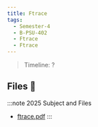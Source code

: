 ```yaml
---
title: Ftrace
tags:
  - Semester-4
  - B-PSU-402
  - Ftrace
  - Ftrace
---
```

> Timeline: ?


## Files 📂

:::note 2025 Subject and Files
- [ftrace.pdf](https://github.com/Studio-17/Epitech-Subjects/raw/main/Semester-4/B-PSU-402/Ftrace/Ftrace/ftrace.pdf)
:::

